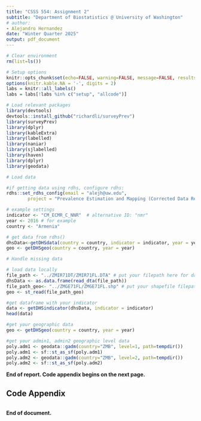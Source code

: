 ```yaml
---
title: "CSSS 554: Assignment 2"
subtitle: "Department of Biostatistics @ University of Washington"
# author: 
- Alejandro Hernandez
date: "Winter Quarter 2025"
output: pdf_document
---
```


```r
# Clear environment
rm(list=ls())

# Setup options
knitr::opts_chunk$set(echo=FALSE, warning=FALSE, message=FALSE, results='hide')
options(knitr.kable.NA = '-', digits = 2)
labs = knitr::all_labels()
labs = labs[!labs %in% c("setup", "allcode")]
```

```r
# Load relevant packages
library(devtools) 
devtools::install_github("richardli/surveyPrev") 
library(surveyPrev) 
library(dplyr) 
library(kableExtra) 
library(labelled) 
library(naniar) 
library(sjlabelled) 
library(haven) 
library(dplyr) 
library(geodata)

# Load data

#if getting data using rdhs, configure rdhs:
rdhs::set_rdhs_config(email = "alejh@uw.edu",
        project = "Prevalence Estimation and Mapping (Corrected Data Request)")

# example settings 
indicator <- "CM_ECMR_C_NNR"  # alternative ID: "nmr" 
year <- 2016 # for example 
country <- "Armenia" 

# get data from rdhs() 
dhsData<-getDHSdata(country = country, indicator = indicator, year = year) 
geo <- getDHSgeo(country = country, year = year)

# Handle missing data

```

```r
# load data locally
file_path <- "../ZMIR71DT/ZMIR71FL.DTA" # put your filepath here for data
dhsData <- as.data.frame(read_dta(file_path))
file_path_geo<- "../ZMGE71FL/ZMGE71FL.shp" # put your shapefile filepath here
geo <- st_read(file_path_geo)
```

```r
#get dataframe with your indicator
data <- getDHSindicator(dhsData, indicator = indicator)
head(data)

#get your geographic data
geo <- getDHSgeo(country = country, year = year)

#get your admin1, admin2 geographic level data
poly.adm1 <- geodata::gadm(country="ZMB", level=1, path=tempdir())
poly.adm1 <- sf::st_as_sf(poly.adm1)
poly.adm2 <- geodata::gadm(country="ZMB", level=2, path=tempdir())
poly.adm2 <- sf::st_as_sf(poly.adm2)
```




**End of report. Code appendix begins on the next page.**

\pagebreak

## Code Appendix

```r
```

**End of document.**